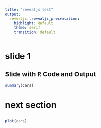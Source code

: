 ```yaml
---
title: "revealjs test"
output: 
  revealjs::revealjs_presentation:
    highlight: default
    theme: serif
    transition: default
---
```


# slide 1

## Slide with R Code and Output

```r
summary(cars)
```

# next section

## 

```r
plot(cars)
```

